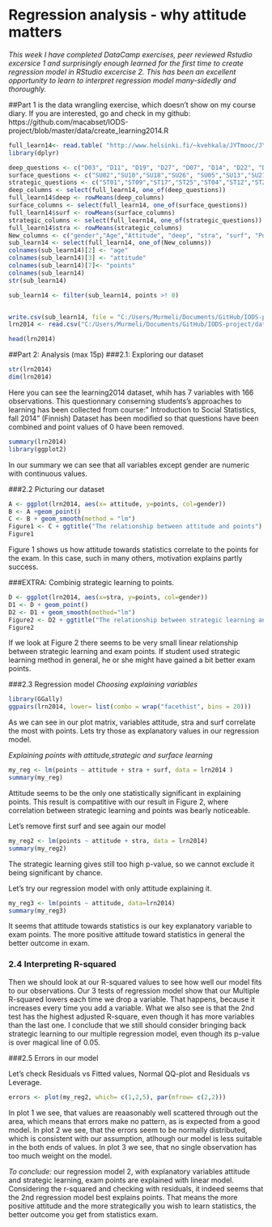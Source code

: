 # Regression analysis - why attitude matters

*This week I have completed DataCamp exercises, peer reviewed Rstudio excersice 1 and surprisingly enough learned for the first time to create regression model in RStudio excercise 2. This has been an excellent opportunity to learn to interpret regression model many-sidedly and thoroughly.*

##Part 1 
is the data wrangling exercise, which doesn't show on my course diary. If you are interested, go and check in my github: https://github.com/macabset/IODS-project/blob/master/data/create_learning2014.R

```r
full_learn14<- read.table( "http://www.helsinki.fi/~kvehkala/JYTmooc/JYTOPKYS3-data.txt", sep="\t", header=TRUE)
library(dplyr)

deep_questions <- c("D03", "D11", "D19", "D27", "D07", "D14", "D22", "D30","D07","D14","D22","D30")
surface_questions <- c("SU02","SU10","SU18","SU26", "SU05","SU13","SU21","SU29","SU08","SU16","SU24","SU32")
strategic_questions <- c("ST01","ST09","ST17","ST25","ST04","ST12","ST20","ST28")
deep_columns <- select(full_learn14, one_of(deep_questions))
full_learn14$deep <- rowMeans(deep_columns)
surface_columns <- select(full_learn14, one_of(surface_questions))
full_learn14$surf <- rowMeans(surface_columns)
strategic_columns <- select(full_learn14, one_of(strategic_questions))
full_learn14$stra <- rowMeans(strategic_columns)
New_columns <- c("gender","Age","Attitude", "deep", "stra", "surf", "Points")
sub_learn14 <- select(full_learn14, one_of(New_columns))
colnames(sub_learn14)[2] <- "age"
colnames(sub_learn14)[3] <- "attitude"
colnames(sub_learn14)[7]<- "points"
colnames(sub_learn14)
str(sub_learn14)

sub_learn14 <- filter(sub_learn14, points >! 0)


write.csv(sub_learn14, file = "C:/Users/Murmeli/Documents/GitHub/IODS-project/data/learning2014.csv", row.names = FALSE)
lrn2014 <- read.csv("C:/Users/Murmeli/Documents/GitHub/IODS-project/data/learning2014.csv")

head(lrn2014)
```

##Part 2: Analysis (max 15p)
###2.1: Exploring our dataset

```r
str(lrn2014)
dim(lrn2014)
```

Here you can see the learning2014 dataset, whih has 7 variables with 166 observations. 
  This questionnary conserning students's approaches to learning has been collected from course:" Introduction to Social Statistics, fall 2014" (Finnish)
  Dataset has been modified so that questions have been combined and point values of 0 have been removed.

```r
summary(lrn2014)
library(ggplot2)
```

In our summary we can see that all variables except gender are numeric with continuous values.

###2.2 Picturing our dataset

```r
A <- ggplot(lrn2014, aes(x= attitude, y=points, col=gender))
B <- A +geom_point()
C <- B + geom_smooth(method = "lm")
Figure1 <- C + ggtitle("The relationship between attitude and points")
Figure1
```

Figure 1 shows us how attitude towards statistics correlate to the points for the exam. In this case, such in many others, motivation explains partly success.


###EXTRA: Combinig strategic learning to points.
```r
D <- ggplot(lrn2014, aes(x=stra, y=points, col=gender))
D1 <- D + geom_point()
D2 <- D1 + geom_smooth(method="lm")
Figure2 <- D2 + ggtitle("The relationship between strategic learning and points")
Figure2
```

If we look at Figure 2 there seems to be very small linear relationship between strategic learning and exam points. If student used strategic learning method in general, he or she might have gained a bit better exam points.

###2.3 Regression model
*Choosing explaining variables*

```r
library(GGally)
ggpairs(lrn2014, lower= list(combo = wrap("facethist", bins = 20)))
```

As we can see in our plot matrix, variables attitude, stra and surf correlate the most with points. Lets try those as explanatory values in our regression model.

*Explaining points with attitude,strategic and surface learning*

```r
my_reg <- lm(points ~ attitude + stra + surf, data = lrn2014 )
summary(my_reg)
```

Attitude seems to be the only one statistically significant in explaining points. This result is compatitive with our result in Figure 2, where correlation between strategic learning and points was bearly noticeable.

Let's remove first surf and see again our model

```r
my_reg2 <- lm(points ~ attitude + stra, data = lrn2014)
summary(my_reg2)
```

The strategic learning gives still too high p-value, so we cannot exclude it being significant by chance.

Let's try our regression model with only attitude explaining it.

```r
my_reg3 <- lm(points ~ attitude, data=lrn2014)
summary(my_reg3)
```

It seems that attitude towards statistics is our key explanatory variable to exam points. The more positive attitude toward statistics in general the better outcome in exam.

### 2.4 Interpreting R-squared

Then we should look at our R-squared values to see how well our model fits to our observations.
  Our 3 tests of regression model show that our Multiple R-squared lowers each time we drop a variable. That happens, because it increases every time you add a variable.
  What we also see is that the 2nd test has the highest adjusted R-square, even though it has more variables than the last one.
  I conclude that we still should consider bringing back strategic learning to our multiple regression model, even though its p-value is over magical line of 0.05.

###2.5 Errors in our model

Let's check Residuals vs Fitted values, Normal QQ-plot and Residuals vs Leverage.

```r
errors <- plot(my_reg2, which= c(1,2,5), par(mfrow= c(2,2)))
```

In plot 1 we see, that values are reaasonably well scattered through out the area, which means that errors make no pattern, as is expected from a good model.
  In plot 2 we see, that the errors seem to be normally distributed, which is consistent with our assumption, atlhough our model is less suitable in the both ends of values.
  In plot 3 we see, that no single observation has too much weight on the model.

*To conclude:* our regression model 2, with explanatory variables attitude and strategic learning, exam points are explained with linear model. Considering the r-squared and checking with residuals, it indeed seems that the 2nd regression model best explains points. That means the more positive attitude and the more strategically you wish to learn statistics, the better outcome you get from statistics exam.


